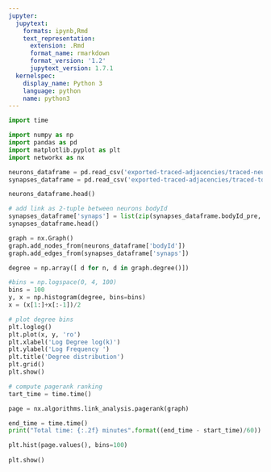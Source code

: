 ```yaml
---
jupyter:
  jupytext:
    formats: ipynb,Rmd
    text_representation:
      extension: .Rmd
      format_name: rmarkdown
      format_version: '1.2'
      jupytext_version: 1.7.1
  kernelspec:
    display_name: Python 3
    language: python
    name: python3
---
```


```python
import time

import numpy as np
import pandas as pd
import matplotlib.pyplot as plt
import networkx as nx
```

```python
neurons_dataframe = pd.read_csv('exported-traced-adjacencies/traced-neurons.csv')
synapses_dataframe = pd.read_csv('exported-traced-adjacencies/traced-total-connections.csv')
```

```python
neurons_dataframe.head()
```

```python
# add link as 2-tuple between neurons bodyId
synapses_dataframe['synaps'] = list(zip(synapses_dataframe.bodyId_pre, synapses_dataframe.bodyId_post))
synapses_dataframe.head()
```

```python
graph = nx.Graph()
graph.add_nodes_from(neurons_dataframe['bodyId'])
graph.add_edges_from(synapses_dataframe['synaps'])
```

```python
degree = np.array([ d for n, d in graph.degree()])
```

```python
#bins = np.logspace(0, 4, 100)
bins = 100
y, x = np.histogram(degree, bins=bins)
x = (x[1:]+x[:-1])/2
```

```python
# plot degree bins
plt.loglog()
plt.plot(x, y, 'ro')
plt.xlabel('Log Degree log(k)')
plt.ylabel('Log Frequency ')
plt.title('Degree distribution')
plt.grid()
plt.show()
```

```python
# compute pagerank ranking
tart_time = time.time()

page = nx.algorithms.link_analysis.pagerank(graph)

end_time = time.time()
print("Total time: {:.2f} minutes".format((end_time - start_time)/60))
```

```python
plt.hist(page.values(), bins=100)
  
plt.show()
```

```python

```
